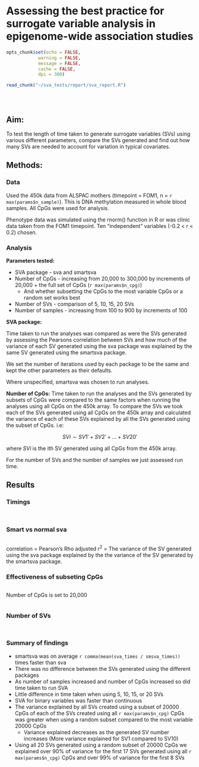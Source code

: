 # Assessing the best practice for surrogate variable analysis in epigenome-wide association studies

```r
opts_chunk$set(echo = FALSE, 
            warning = FALSE, 
            message = FALSE, 
            cache = FALSE, 
            dpi = 300)
```

```r
read_chunk("~/sva_tests/report/sva_report.R")
```

``` r
```

```r
```  

```r
```  

## Aim:
To test the length of time taken to generate surrogate variables (SVs) using various different parameters, compare the SVs generated and find out how many SVs are needed to account for variation in typical covariates.

## Methods:

### Data
Used the 450k data from ALSPAC mothers (timepoint = FOM1, n = `r max(params$n_sample)`). This is DNA methylation measured in whole blood samples. All CpGs were used for analysis. 

Phenotype data was simulated using the rnorm() function in R or was clinic data taken from the FOM1 timepoint. Ten "independent" variables (-0.2 < r < 0.2) chosen. 

### Analysis
__Parameters tested:__

* SVA package - sva and smartsva
* Number of CpGs - increasing from 20,000 to 300,000 by increments of 20,000 + the full set of CpGs (`r max(params$n_cpg)`)
	+ And whether subsetting the CpGs to the most variable CpGs or a random set works best 
* Number of SVs - comparison of 5, 10, 15, 20 SVs
* Number of samples - increasing from 100 to 900 by increments of 100

__SVA package:__

Time taken to run the analyses was compared as were the SVs generated by assessing the Pearsons correlation between SVs and how much of the variance of each SV generated using the sva package was explained by the same SV generated using the smartsva package.

We set the number of iterations used by each package to be the same and kept the other parameters as their defaults. 
 
Where unspecified, smartsva was chosen to run analyses.

__Number of CpGs:__
Time taken to run the analyses and the SVs generated by subsets of CpGs were compared to the same factors when running the analyses using all CpGs on the 450k array. To compare the SVs we took each of the SVs generated using all CpGs on the 450k array and calculated the variance of each of these SVs explained by all the SVs generated using the subset of CpGs. i.e:

$$SVi \sim SV1' + SV2' + ... + SV20'$$

where _SVi_ is the ith SV generated using all CpGs from the 450k array. 

For the number of SVs and the number of samples we just assessed run time.

## Results

### Timings

```r
```

```r
```

### Smart vs normal sva

```r
```

correlation = Pearson's Rho
adjusted r^2^ = The variance of the SV generated using the sva package explained by the the variance of the SV generated by the smartsva package.

### Effectiveness of subseting CpGs

```r
```

Number of CpGs is set to 20,000

```r
```

### Number of SVs

```r
```

```r
```

### Summary of findings
* smartsva was on average `r comma(mean(sva_times / smsva_times))` times faster than sva
* There was no difference between the SVs generated using the different packages
* As number of samples increased and number of CpGs increased so did time taken to run SVA
* Little difference in time taken when using 5, 10, 15, or 20 SVs 
* SVA for binary variables was faster than continuous
* The variance explained by all SVs created using a subset of 20000 CpGs of each of the SVs created using all `r max(params$n_cpg)` CpGs was greater when using a random subset compared to the most variable 20000 CpGs
	+ Variance explained decreases as the generated SV number increases (More variance explained for SV1 compared to SV10)
* Using all 20 SVs generated using a random subset of 20000 CpGs we explained over 90% of variance for the first 17 SVs generated using all `r max(params$n_cpg)` CpGs and over 99% of variance for the first 8 SVs









